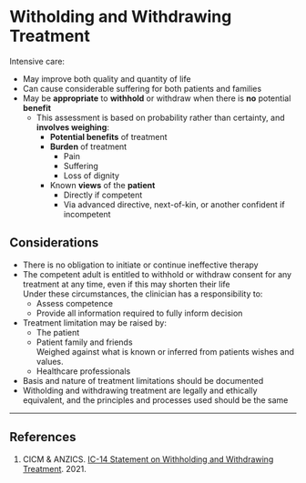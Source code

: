 # Witholding and Withdrawing Treatment

Intensive care:

* May improve both quality and quantity of life
* Can cause considerable suffering for both patients and families
* May be **appropriate** to **withhold** or withdraw when there is **no** potential **benefit**\
	* This assessment is based on probability rather than certainty, and **involves weighing**:
		* **Potential benefits** of treatment
		* **Burden** of treatment
			* Pain
			* Suffering
			* Loss of dignity
		* Known **views** of the **patient**
			* Directly if competent
			* Via advanced directive, next-of-kin, or another confident if incompetent


## Considerations

* There is no obligation to initiate or continue ineffective therapy
* The competent adult is entitled to withhold or withdraw consent for any treatment at any time, even if this may shorten their life\
Under these circumstances, the clinician has a responsibility to:
	* Assess competence
	* Provide all information required to fully inform decision
* Treatment limitation may be raised by:
	* The patient
	* Patient family and friends\
	Weighed against what is known or inferred from patients wishes and values.
	* Healthcare professionals
* Basis and nature of treatment limitations should be documented
* Witholding and withdrawing treatment are legally and ethically equivalent, and the principles and processes used should be the same


---

## References

1. CICM & ANZICS. [IC-14 Statement on Withholding and Withdrawing Treatment](https://cicm.org.au/CICM_Media/CICMSite/Files/Professional/IC-14-Statement-on-Withholding-and-Withdrawing-Treatment.pdf). 2021.